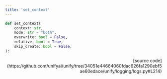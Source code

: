 ```yaml
---
title: 'set_context'
---
```


```python
def set_context(
    context: str,
    mode: str = "both",
    overwrite: bool = False,
    relative: bool = True,
    skip_create: bool = False,
):
```

<p align="right">[source code](https://github.com/unifyai/unify/tree/34051e44664060fdac626fa1290ebf5ae60edace/unify/logging/logs.py#L214)</p>

